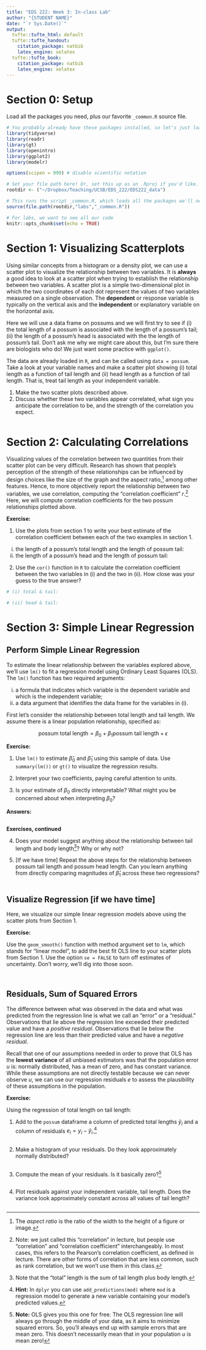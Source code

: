 ```yaml
---
title: "EDS 222: Week 3: In-class Lab"
author: "{STUDENT NAME}"
date: "`r Sys.Date()`"
output:
  tufte::tufte_html: default
  tufte::tufte_handout:
    citation_package: natbib
    latex_engine: xelatex
  tufte::tufte_book:
    citation_package: natbib
    latex_engine: xelatex
---
```


# Section 0: Setup

Load all the packages you need, plus our favorite `_common.R` source file.

```r
# You probably already have these packages installed, so let's just load them
library(tidyverse)
library(readr)
library(gt)
library(openintro)
library(ggplot2)
library(modelr)

options(scipen = 999) # disable scientific notation

# Set your file path here! Or, set this up as an .Rproj if you'd like.
rootdir <- ("~/Dropbox/Teaching/UCSB/EDS_222/EDS222_data")

# This runs the script _common.R, which loads all the packages we'll need for today and does some extra stuff we won't really use, at least for now.
source(file.path(rootdir,"labs","_common.R"))

# For labs, we want to see all our code
knitr::opts_chunk$set(echo = TRUE)
```

# Section 1: Visualizing Scatterplots

Using similar concepts from a histogram or a density plot, we can use a scatter plot to visualize the relationship between two variables. It is **always** a good idea to look at a scatter plot when trying to establish the relationship between two variables. A scatter plot is a simple two-dimensional plot in which the two coordinates of each dot represent the values of two variables measured on a single observation. The **dependent** or response variable is typically on the vertical axis and the **independent** or explanatory variable on the horizontal axis.

Here we will use a data frame on possums and we will first try to see if (i) the total length of a possum is associated with the length of a possum's tail; (ii) the length of a possum's head is associated with the the length of possum's tail. Don't ask me why we might care about this, but I'm sure there are biologists who do! We just want some practice with `ggplot()`. 

The data are already loaded in `R`, and can be called using `data = possum`. Take a look at your variable names and make a scatter plot showing  (i) total length as a function of tail length and (ii) head length as a function of tail length. That is, treat tail length as your independent variable. 

1. Make the two scatter plots described above.
2. Discuss whether these two variables appear correlated, what sign you anticipate the correlation to be, and the strength of the correlation you expect.


```r

```

# Section 2: Calculating Correlations

Visualizing values of the correlation between two quantities from their scatter plot can be very difficult. Research has shown that people’s perception of the strength of these relationships can be influenced by design choices like the size of the graph and the aspect ratio,^[The _aspect ratio_ is the ratio of the width to the height of a figure or image.] among other features. Hence, to more objectively report the relationship between two variables, we use correlation, computing the "correlation coefficient" $r$.^[Note: we just called this "correlation" in lecture, but people use "correlation" and "correlation coefficient" interchangeably. In most cases, this refers to the Pearson's correlation coefficient, as defined in lecture. There are other forms of correlation that are less common, such as rank correlation, but we won't use them in this class.] Here, we will compute correlation coefficients for the two possum relationships plotted above.

**Exercise:**

1. Use the plots from section 1 to write your best estimate of the correlation coefficient between each of the two examples in section 1. 
  (i) the length of a possum's total length and the length of possum tail:
  (ii) the length of a possum's head and the length of possum tail:

2. Use the `cor()` function in `R` to calculate the correlation coefficient between the two variables in (i) and the two in (ii). How close was your guess to the true answer? 
```r
# (i) total & tail:

```



```r
# (ii) head & tail:

```

# Section 3: Simple Linear Regression

## Perform Simple Linear Regression

To estimate the linear relationship between the variables explored above, we'll use `lm()` to fit a regression model using Ordinary Least Squares (OLS). The `lm()` function has two required arguments:

(i) a formula that indicates which variable is the dependent variable and which is the independent variable;
(ii) a data argument that identifies the data frame for the variables in (i).

First let's consider the relationship between total length and tail length. We assume there is a linear population relationship, specified as:

$$\text{possum total length} = \beta_0 + \beta_1 \text{possum tail length} + \epsilon$$

**Exercise:**

1. Use `lm()` to estimate $\hat\beta_0$ and $\hat\beta_1$ using this sample of data. Use `summary(lm())` or `gt()` to visualize the regression results.

2. Interpret your two coefficients, paying careful attention to units. 

3. Is your estimate of $\beta_0$ directly interpretable? What might you be concerned about when interpreting $\beta_0$? 

**Answers:**

```r

```

**Exercises, continued**

4. Does your model suggest anything about the relationship between tail length and body length^[Note that the "total" length is the sum of tail length plus body length.]? Why or why not? 

5. [If we have time] Repeat the above steps for the relationship between possum tail length and possum head length. Can you learn anything from directly comparing magnitudes of $\hat\beta_1$ across these two regressions?

```r

```

## Visualize Regression [if we have time]

Here, we visualize our simple linear regression models above using the scatter plots from Section 1.

**Exercise:** 

Use the `geom_smooth()` function with method argument set to `lm`, which stands for “linear model”, to add the best fit OLS line to your scatter plots from Section 1. Use the option `se = FALSE` to turn off estimates of uncertainty. Don't worry, we'll dig into those soon.

```r

```


```r

```

## Residuals, Sum of Squared Errors

The difference between what was observed in the data and what was predicted from the regression line is what we call an "error" or a “residual.” Observations that lie above the regression line exceeded their predicted value and have a _positive residual_. Observations that lie below the regression line are less than their predicted value and have a _negative residual_.

Recall that one of our assumptions needed in order to prove that OLS has the **lowest variance** of all unbiased estimators was that the population error $u$ is: normally distributed, has a mean of zero, and has constant variance. While these assumptions are not directly testable because we can never observe $u$, we can use our regression residuals $e$ to assess the plausibility of these assumptions in the population. 

**Exercise:**

Using the regression of total length on tail length:

1. Add to the `possum` dataframe a column of predicted total lengths $\hat y_i$ and a column of residuals $e_i = y_i-\hat y_i$.^[**Hint:** In `dplyr` you can use `add_predictions(mod)` where `mod` is a regression model to generate a new variable containing your model's predicted values.]

```r

```

2. Make a histogram of your residuals. Do they look approximately normally distributed?

```r

```

3. Compute the mean of your residuals. Is it basically zero?^[**Note:** OLS gives you this one for free. The OLS regression line will always go through the middle of your data, as it aims to minimize squared errors. So, you'll always end up with sample errors that are mean zero. This doesn't necessarily mean that in your population $u$ is mean zero!]

```r

```
4. Plot residuals against your independent variable, tail length. Does the variance look approximately constant across all values of tail length?

```r
 
```
